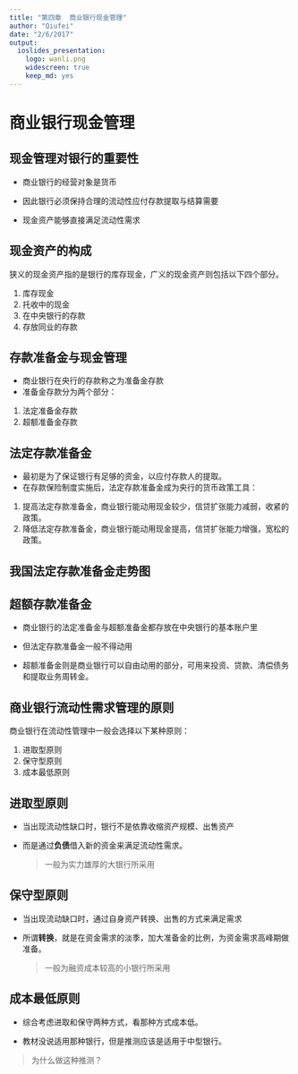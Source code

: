 ```yaml
---
title: "第四章  商业银行现金管理"
author: "Qiufei"
date: "2/6/2017"
output:
  ioslides_presentation: 
    logo: wanli.png
    widescreen: true
    keep_md: yes
---
```




#   商业银行现金管理 #


## 现金管理对银行的重要性 ##

* 商业银行的经营对象是货币

* 因此银行必须保持合理的流动性应付存款提取与结算需要

* 现金资产能够直接满足流动性需求

## 现金资产的构成 ##

狭义的现金资产指的是银行的库存现金，广义的现金资产则包括以下四个部分。

1. 库存现金
2. 托收中的现金
3. 在中央银行的存款
4. 存放同业的存款

## 存款准备金与现金管理 ##

* 商业银行在央行的存款称之为准备金存款
* 准备金存款分为两个部分：
1. 法定准备金存款
2. 超额准备金存款

## 法定存款准备金 ##

* 最初是为了保证银行有足够的资金，以应付存款人的提取。
* 在存款保险制度实施后，法定存款准备金成为央行的货币政策工具：
1. 提高法定存款准备金，商业银行能动用现金较少，信贷扩张能力减弱，收紧的政策。
2. 降低法定存款准备金，商业银行能动用现金提高，信贷扩张能力增强，宽松的政策。


## 我国法定存款准备金走势图 ##



## 超额存款准备金 ##

* 商业银行的法定准备金与超额准备金都存放在中央银行的基本账户里

* 但法定存款准备金一般不得动用

* 超额准备金则是商业银行可以自由动用的部分，可用来投资、贷款、清偿债务和提取业务周转金。


## 商业银行流动性需求管理的原则 ##

商业银行在流动性管理中一般会选择以下某种原则：

1. 进取型原则
2. 保守型原则
3. 成本最低原则

## 进取型原则 ##

* 当出现流动性缺口时，银行不是依靠收缩资产规模、出售资产

* 而是通过**负债**借入新的资金来满足流动性需求。

    > 一般为实力雄厚的大银行所采用

## 保守型原则 ##
* 当出现流动缺口时，通过自身资产转换、出售的方式来满足需求
* 所谓**转换**，就是在资金需求的淡季，加大准备金的比例，为资金需求高峰期做准备。

	> 一般为融资成本较高的小银行所采用

## 成本最低原则 ##

* 综合考虑进取和保守两种方式，看那种方式成本低。

* 教材没说适用那种银行，但是推测应该是适用于中型银行。

> 为什么做这种推测？




